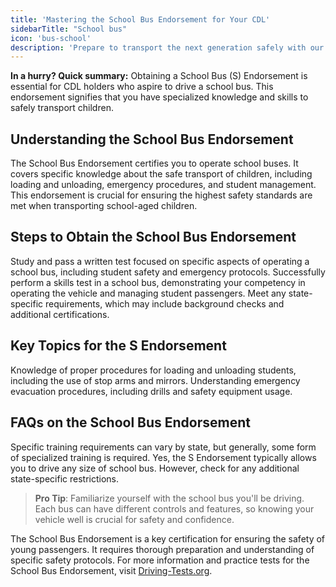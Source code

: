 ```yaml
---
title: 'Mastering the School Bus Endorsement for Your CDL'
sidebarTitle: "School bus"
icon: 'bus-school'
description: 'Prepare to transport the next generation safely with our guide on obtaining a School Bus Endorsement for your CDL. Learn the requirements, safety protocols, and best practices for becoming a trusted school bus driver.'
---
```

<Tip>**In a hurry? Quick summary:** Obtaining a School Bus (S) Endorsement is essential for CDL holders who aspire to drive a school bus. This endorsement signifies that you have specialized knowledge and skills to safely transport children.</Tip>

<Snippet file="school-bus-endorsement-diagram.mdx" />

## Understanding the School Bus Endorsement

<AccordionGroup>
  <Accordion title="What Does the S Endorsement Entail?">
    The School Bus Endorsement certifies you to operate school buses. It covers specific knowledge about the safe transport of children, including loading and unloading, emergency procedures, and student management.
  </Accordion>

  <Accordion title="Importance of the S Endorsement">
    This endorsement is crucial for ensuring the highest safety standards are met when transporting school-aged children.
  </Accordion>
</AccordionGroup>

## Steps to Obtain the School Bus Endorsement

<Steps>
  <Step title="Pass the Written Knowledge Test">
    Study and pass a written test focused on specific aspects of operating a school bus, including student safety and emergency protocols.
  </Step>

  <Step title="Complete a Skills Test">
    Successfully perform a skills test in a school bus, demonstrating your competency in operating the vehicle and managing student passengers.
  </Step>

  <Step title="Undergo Background Checks">
    Meet any state-specific requirements, which may include background checks and additional certifications.
  </Step>
</Steps>

## Key Topics for the S Endorsement

<CardGroup cols={2}>
  <Card title="Student Safety" icon="user-shield">
    Knowledge of proper procedures for loading and unloading students, including the use of stop arms and mirrors.
  </Card>

  <Card title="Emergency Preparedness" icon="exclamation">
    Understanding emergency evacuation procedures, including drills and safety equipment usage.
  </Card>
</CardGroup>

## FAQs on the School Bus Endorsement

<AccordionGroup>
  <Accordion title="Is additional training required for the S Endorsement?">
    Specific training requirements can vary by state, but generally, some form of specialized training is required.
  </Accordion>

  <Accordion title="Can I drive any size of school bus with this endorsement?">
    Yes, the S Endorsement typically allows you to drive any size of school bus. However, check for any additional state-specific restrictions.
  </Accordion>
</AccordionGroup>

> **Pro Tip**: Familiarize yourself with the school bus you'll be driving. Each bus can have different controls and features, so knowing your vehicle well is crucial for safety and confidence.

The School Bus Endorsement is a key certification for ensuring the safety of young passengers. It requires thorough preparation and understanding of specific safety protocols. For more information and practice tests for the School Bus Endorsement, visit [Driving-Tests.org](https://driving-tests.org).
